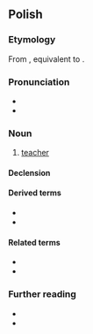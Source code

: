 ==Polish==
{{wp|lang=pl}}

===Etymology===
From {{inh|pl|sla-pro|*naučiteľь}}, equivalent to {{suffix|pl|nauczyć|ciel}}.

===Pronunciation===
* {{pl-IPA|na-uczyciel}}
* {{audio|pl|Pl-nauczyciel.ogg|Audio}}

===Noun===
{{pl-noun|m-pr|f=nauczycielka}}

# [[teacher]]

====Declension====
{{pl-decl-noun-m-pr}}

====Derived terms====
* {{l|pl|nauczycielski}}
* {{l|pl|nauczycielstwo}}

====Related terms====
* {{l|pl|nauka}}
* {{l|pl|uczyć}}

===Further reading===
* {{R:pl:WSJP}}
* {{R:PWN}}

{{c|pl|Education|Male occupations}}
